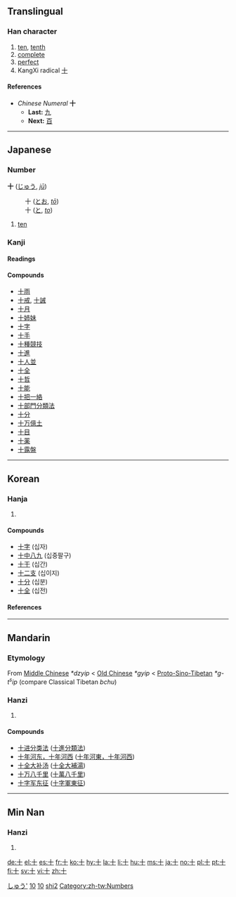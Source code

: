 {{see|拾}}<!-- may be replaced by zh-forms -->
==Translingual==
{{Han stroke|[[Image:十-order.gif]]}}

===Han character===
{{Han char|rn=24|rad=十|as=00|sn=2|four=4000<sub>0</sub>|canj=十 (J)}}

# [[ten]], [[tenth]]
# [[complete]]
# [[perfect]]
# KangXi radical [[Index:Chinese radical/十|十]]

====References====
{{Han ref|kx=0155.170|dkj=02695|dj=0348.060|hdz=10058.090|uh=5341|ud=21313|bh=A451|bd=42065}}

*''Chinese Numeral'' '''十'''
**'''Last:''' [[九]]
**'''Next:''' [[百]]

----

==Japanese==

===Number===
'''十''' ([[じゅう]], ''[[jū]]'')
:十 ([[とお]], ''[[tō]]'')
:十 ([[と]], ''[[to]]'')

# [[ten]]

===Kanji===
{{ja-kanji|grade=1|rs=十00}}

====Readings====
{{ja-readings|on=[[じゅう]] (''jū''), [[じっ]] (''jit''), [[じゅっ]] (''jut'')|kun=[[とお]] (''tō''), [[と]] (''to'')|nanori=[[い]] (''i''), [[か]] (''ka''), [[ぎ]] (''gi''), [[さ]] (''sa''), [[し]] (''shi''), [[そ]] (''so''), [[そう]] (''sō''), [[ち]] (''chi''), [[とう]] (''tō''), [[ね]] (''ne''), [[ま]] (''ma''), [[る]] (''ru''), [[わ]] (''wa'')}}

====Compounds====
*[[十雨]]
*[[十戒]], [[十誡]]
*[[十月]]
*[[十姉妹]]
*[[十字]]
*[[十手]]
*[[十種競技]]
*[[十進]]
*[[十人並]]
*[[十全]]
*[[十哲]]
*[[十能]]
*[[十把一絡]]
*[[十部門分類法]]
*[[十分]]
*[[十万億土]]
*[[十目]]
*[[十薬]]
*[[十露盤]]

[[Category:1000 Japanese basic words|しゅう']]
[[Category:Japanese numbers|10]]

----

==Korean==

===Hanja===
{{ko-hanja|hangeul=십|rv=sip|mr=ship|y=sip|eumhun=열|ehrv=yeol|ehmr=yŏl|ehy=yel}}

# {{defn|Korean}}

====Compounds====
* [[十字]] (십자)
* [[十中八九]] (십중팔구)
* [[十干]] (십간)
* [[十二支]] (십이지)
* [[十分]] (십분)
* [[十全]] (십전)

====References====
{{Hanja ref|nav=10348}}

[[Category:Korean numbers|10]]

----

==Mandarin==

===Etymology===
From [[Middle Chinese]] ''*dzyip'' < [[Old Chinese]] ''*gyip'' < [[Proto-Sino-Tibetan]] ''*g-t<sup>s</sup>ip'' (compare Classical Tibetan ''bchu'')

===Hanzi===
{{cmn-hanzi|pin=[[shí]] ([[shi2]])|wg=shih<sup>2</sup>}}

# {{defn|Mandarin}}

====Compounds====
{{top2}}
*[[十进分类法]] ([[十進分類法]])
*[[十年河东，十年河西]] ([[十年河東，十年河西]])
*[[十全大补汤]] ([[十全大補湯]])
*[[十万八千里]] ([[十萬八千里]])
*[[十字军东征]] ([[十字軍東征]])
{{mid2}}
{{bottom}}

[[Category:zh-cn:Numbers|shi2]]
[[Category:zh-tw:Numbers]]

----

==Min Nan==

===Hanzi===
{{nan-hanzi|poj=cha̍p (chap<sup>8</sup>)}}

# {{defn|Min Nan}}

[[de:十]]
[[el:十]]
[[es:十]]
[[fr:十]]
[[ko:十]]
[[hy:十]]
[[la:十]]
[[li:十]]
[[hu:十]]
[[ms:十]]
[[ja:十]]
[[no:十]]
[[pl:十]]
[[pt:十]]
[[fi:十]]
[[sv:十]]
[[vi:十]]
[[zh:十]]